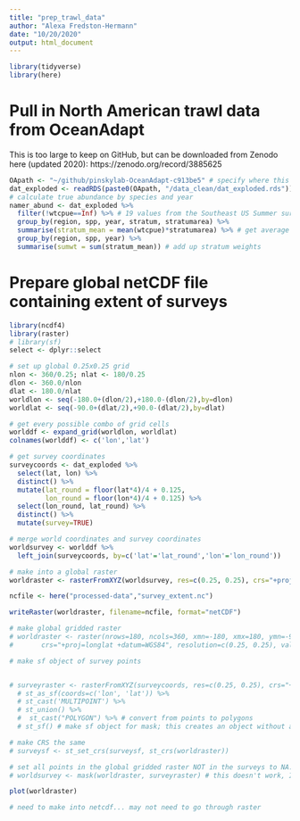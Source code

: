 ```yaml
---
title: "prep_trawl_data"
author: "Alexa Fredston-Hermann"
date: "10/20/2020"
output: html_document
---
```


```r
library(tidyverse)
library(here)
```

# Pull in North American trawl data from OceanAdapt 

This is too large to keep on GitHub, but can be downloaded from Zenodo here (updated 2020): https://zenodo.org/record/3885625 



```r
OApath <- "~/github/pinskylab-OceanAdapt-c913be5" # specify where this directory is stored on your machine 
dat_exploded <- readRDS(paste0(OApath, "/data_clean/dat_exploded.rds")) # pull in the entire dataset with zeros representing true absences; think this is based on the list of common species in all-regions-trimmed 
# calculate true abundance by species and year 
namer_abund <- dat_exploded %>% 
  filter(!wtcpue==Inf) %>% # 19 values from the Southeast US Summer survey in 1992 have values of Inf for some reason
  group_by(region, spp, year, stratum, stratumarea) %>% 
  summarise(stratum_mean = mean(wtcpue)*stratumarea) %>% # get average wtcpue for this species*region*year in each stratum, and multiply by size of stratum; collapses df down to one row per species*year*region*stratum 
  group_by(region, spp, year) %>% 
  summarise(sumwt = sum(stratum_mean)) # add up stratum weights 

```

# Prepare global netCDF file containing extent of surveys

```r
library(ncdf4)
library(raster)
# library(sf)
select <- dplyr::select

# set up global 0.25x0.25 grid
nlon <- 360/0.25; nlat <- 180/0.25
dlon <- 360.0/nlon
dlat <- 180.0/nlat
worldlon <- seq(-180.0+(dlon/2),+180.0-(dlon/2),by=dlon)
worldlat <- seq(-90.0+(dlat/2),+90.0-(dlat/2),by=dlat)

# get every possible combo of grid cells
worlddf <- expand_grid(worldlon, worldlat) 
colnames(worlddf) <- c('lon','lat')

# get survey coordinates 
surveycoords <- dat_exploded %>% 
  select(lat, lon) %>% 
  distinct() %>% 
  mutate(lat_round = floor(lat*4)/4 + 0.125,
         lon_round = floor(lon*4)/4 + 0.125) %>% 
  select(lon_round, lat_round) %>% 
  distinct() %>% 
  mutate(survey=TRUE)

# merge world coordinates and survey coordinates
worldsurvey <- worlddf %>% 
  left_join(surveycoords, by=c('lat'='lat_round','lon'='lon_round'))

# make into a global raster 
worldraster <- rasterFromXYZ(worldsurvey, res=c(0.25, 0.25), crs="+proj=longlat +datum=WGS84")

ncfile <- here("processed-data","survey_extent.nc")

writeRaster(worldraster, filename=ncfile, format="netCDF")

# make global gridded raster
# worldraster <- raster(nrows=180, ncols=360, xmn=-180, xmx=180, ymn=-90, ymx=90, 
#		crs="+proj=longlat +datum=WGS84", resolution=c(0.25, 0.25), vals=1)

# make sf object of survey points 


# surveyraster <- rasterFromXYZ(surveycoords, res=c(0.25, 0.25), crs="+proj=longlat +datum=WGS84")
  # st_as_sf(coords=c('lon', 'lat')) %>% 
  # st_cast('MULTIPOINT') %>% 
  # st_union() %>% 
  #  st_cast("POLYGON") %>% # convert from points to polygons
  # st_sf() # make sf object for mask; this creates an object without any fields, not sure why

# make CRS the same 
# surveysf <- st_set_crs(surveysf, st_crs(worldraster))

# set all points in the global gridded raster NOT in the surveys to NA. 
# worldsurvey <- mask(worldraster, surveyraster) # this doesn't work, I think because surveysf is empty? but I tried giving it a value surveysf$ID <- NA and that didn't fix it. 

plot(worldraster)

# need to make into netcdf... may not need to go through raster 

```